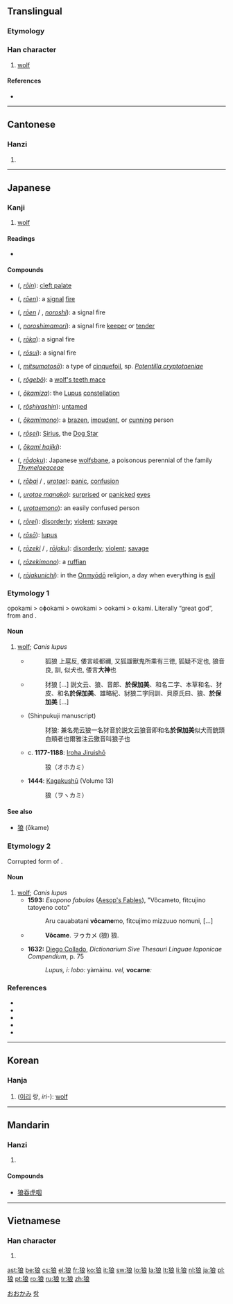 {{also|狠}}
==Translingual==

===Etymology===
{{Han compound|犬|良|ls=psc|c1=s|c2=p|alt1=犭}}

===Han character===
{{Han char|rn=94|rad=犬|as=07|sn=10|four=4323<sub>2</sub>|canj=[[大]][[竹]][[戈]][[日]][[女]] (KHIAV)}}

# [[wolf]]

====References====
* {{Han ref|kx=0712.020|dkj=20432|dj=1124.030|hdz=21350.070|uh=72FC|ud=29436|bh=AF54|bd=44884}}

----

==Cantonese==

===Hanzi===
{{yue-hanzi|jyut=|y=long4}}

# {{defn|lang=yue|sort=犬07}}

----

==Japanese==

===Kanji===
{{ja-kanji|grade=8|rs=犬07}}

# [[wolf]]

====Readings====
* {{ja-readings|on=[[ろう]] (rō)|kun=[[おおかみ]] (ōkami)}}

====Compounds====
{{der-top|Compounds}}
* {{l|ja|狼咽}} ({{l|ja|ろういん}}, ''[[rōin]]''): [[cleft palate]]
* {{l|ja|狼烟}} ({{l|ja|ろうえん}}, ''[[rōen]]''): a [[signal]] [[fire]]
* {{l|ja|狼煙}} ({{l|ja|ろうえん}}, ''[[rōen]]'' / {{l|ja|のろし}}, ''[[noroshi]]''): a signal fire
* {{l|ja|狼煙守}} ({{l|ja|のろしまもり}}, ''[[noroshimamori]]''): a signal fire [[keeper]] or [[tender]]
* {{l|ja|狼火}} ({{l|ja|ろうか}}, ''[[rōka]]''): a signal fire
* {{l|ja|狼燧}} ({{l|ja|ろうすい}}, ''[[rōsui]]''): a signal fire
* {{l|ja|狼牙}} ({{l|ja|みつもとそう}}, ''[[mitsumotosō]]''): a type of [[cinquefoil]], sp. ''[[Potentilla cryptotaeniae]]''
* {{l|ja|狼牙棒}} ({{l|ja|ろうげぼう}}, ''[[rōgebō]]''): a [[wolf's teeth mace]]
* {{l|ja|狼座}} ({{l|ja|おおかみざ}}, ''[[ōkamiza]]''): the [[Lupus]] [[constellation]]
* {{l|ja|狼子野心}} ({{l|ja|ろうしやしん}}, ''[[rōshiyashin]]''): [[untamed]]
* {{l|ja|狼者}} ({{l|ja|おおかみもの}}, ''[[ōkamimono]]''): a [[brazen]], [[impudent]], or [[cunning]] person
* {{l|ja|狼星}} ({{l|ja|ろうせい}}, ''[[rōsei]]''): [[Sirius]], the [[Dog Star]]
{{der-mid}}
* {{l|ja|狼弾}} ({{l|ja|おおかみはじき}}, ''[[ōkami hajiki]]''):
* {{l|ja|狼毒}} ({{l|ja|ろうどく}}, ''[[rōdoku]]''): Japanese [[wolfsbane]], a poisonous perennial of the family ''[[Thymelaeaceae]]''
* {{l|ja|狼狽}} ({{l|ja|ろうばい}}, ''[[rōbai]]'' / {{l|ja|うろたえ}}, ''[[urotae]]''): [[panic]], [[confusion]]
* {{l|ja|狼狽眼}} ({{l|ja|うろたえまなこ}}, ''[[urotae manako]]''): [[surprised]] or [[panicked]] [[eye]]s
* {{l|ja|狼狽者}} ({{l|ja|うろたえもの}}, ''[[urotaemono]]''): an easily confused person
* {{l|ja|狼戻}} ({{l|ja|ろうれい}}, ''[[rōrei]]''): [[disorderly]]; [[violent]]; [[savage]]
* {{l|ja|狼瘡}} ({{l|ja|ろうそう}}, ''[[rōsō]]''): {{disease}} [[lupus]]
* {{l|ja|狼藉}} ({{l|ja|ろうぜき}}, ''[[rōzeki]]'' / {{l|ja|ろうじゃく}}, ''[[rōjaku]]''):  [[disorderly]]; [[violent]]; [[savage]]
* {{l|ja|狼藉者}} ({{l|ja|ろうぜきもの}}, ''[[rōzekimono]]''): a [[ruffian]]
* {{l|ja|狼藉日}} ({{l|ja|ろうじゃくにち}}, ''[[rōjakunichi]]''): in the [[Onmyōdō]] religion, a day when everything is [[evil]]
{{bottom}}

===Etymology 1===
opokami > oɸokami > owokami > ookami > oːkami. Literally “great god”, from {{term|大||great|tr=opo|lang=ojp|sc=Jpan}} and {{term|神||god|tr=kami|lang=ojp|sc=Jpan}}.

====Noun====
{{ja-noun|k|hira=おおかみ|hhira=おほかみ|rom=ōkami}}

# [[wolf|wolf]]; ''Canis lupus''
#* {{RQ:Shin'yaku Kegonkyō Ongi Shiki}}
#*: 狐狼 上扈反, 倭言岐都禰, 又狐諼獸鬼所乘有三徳, 狐疑不定也, 狼音良, 訓, 似犬也, 倭言'''大神'''也
#* {{RQ:Wamyō Ruijushō|7|56}}
#*: 犲狼 [...] 説文云、狼、音郎、'''於保加美'''、和名二字、本草和名、犲皮、和名'''於保加美'''、雄略紀、豺狼二字同訓、貝原氏曰、狼、'''於保加美''' [...]
#* {{RQ:Wamyō Ruijushō|18|17}} (Shinpukuji manuscript)
#*: 犲狼: 兼名苑云狼一名犲音於説文云狼音即和名'''於保加美'''似犬而銃頭白頬者也爾雅注云獥音叫狼子也
#* c. '''1177-1188''': [[w:Iroha Jiruishō|Iroha Jiruishō]]
#*: 狼（オホカミ）
#* '''1444''': [[w:Kagakushū|Kagakushū]] (Volume 13)
#*: 狼（ヲヽカミ）

====See also====
* [[狼#Etymology 2|狼]] (ōkame)

===Etymology 2===
Corrupted form of {{term|狼|ōkami}}.

====Noun====
{{ja-noun|k|hira=おおかめ|rom=ōkame}}

# [[wolf]]; ''Canis lupus''
#* '''1593:''' ''Esopono fabulas'' ([[w:Aesop's Fables|Aesop's Fables]]), "Vôcameto, fitcujino tatoyeno coto"
#*: Aru cauabatani '''vôcame'''mo, fitcujimo mizzuuo nomuni, [...]
#* {{RQ:Nippo Jisho|697}}
#*: '''Vôcame'''. ヲゥカメ (狼) 狼.
#* '''1632:''' [[w:Diego Collado|Diego Collado]], ''Dictionarium Sive Thesauri Linguae Iaponicae Compendium'', p. 75
#*: ''Lupus, i: lobo:'' yàmàinu. ''vel,'' '''vocame''''':''

===References===
* {{R:Nippo Jisho}}
* {{reference-book
  | last = Kamei
  | first = Takashi
  | title = Kagakushū: Gennabon
  | publisher = Iwanami Shoten
  | origyear = 1444
  | date = 1944
  | location = Tōkyō
  | language = Japanese
}}
* {{R:Wamyō Ruijushō}}
* {{reference-book
  | last = Tadakane
  | first = Tachibana
  | coauthors = [[w:Masamune Atsuo|Atsuo Masamune]] (ed.)
  | title = [[w:Iroha Jiruishō|Iroha Jiruishō]]
  | publisher = Kazama Shobō
  | year = 1971
  | origyear = c. 1177-1188
  | language = Japanese
}}
* {{R:Nara Ibun 3}}

[[Category:ja:Mammals|おおかみ]]

----

==Korean==

===Hanja===
{{ko-hanja|hangeul=[[랑]]>[[낭]]|eumhun=이리|rv=rang>nang|mr=rang>nang|y=lang>nang}}

# ([[이리]] 랑, ''iri-''): [[wolf]]

[[Category:Hanja readings|랑]]

----

==Mandarin==

===Hanzi===
{{cmn-hanzi|pin=[[hǎng]] ([[hang3]]), [[láng]] ([[lang2]]), [[lǎng]] ([[lang3]]), [[làng]] ([[lang4]])|wg=hang<sup>3</sup>, lang<sup>2</sup>, lang<sup>3</sup>, lang<sup>4</sup>}}

# {{defn|lang=cmn|sort=犬07}}

====Compounds====
* [[狼吞虎咽]]<!-- is this a single word/idiom? -->

----

==Vietnamese==

===Han character===
{{vi-hantu|[[lang]]|rs=犬07}}

# {{defn|lang=vi|sort=犬07}}

[[ast:狼]]
[[be:狼]]
[[cs:狼]]
[[el:狼]]
[[fr:狼]]
[[ko:狼]]
[[it:狼]]
[[sw:狼]]
[[lo:狼]]
[[la:狼]]
[[lt:狼]]
[[li:狼]]
[[nl:狼]]
[[ja:狼]]
[[pl:狼]]
[[pt:狼]]
[[ro:狼]]
[[ru:狼]]
[[tr:狼]]
[[zh:狼]]